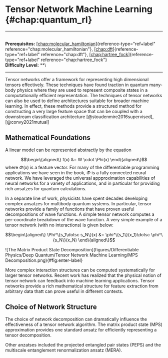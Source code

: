 # Tensor Network Machine Learning \{#chap:quantum_rl\}

------------------------------------------------------------------------

\
**Prerequisites:**
[\[chap:molecular_hamiltonian\]](#chap:molecular_hamiltonian)\{reference-type="ref+label"
reference="chap:molecular_hamiltonian"\},
[\[chap:dft\]](#chap:dft)\{reference-type="ref+label"
reference="chap:dft"\},
[\[chap:hartree_fock\]](#chap:hartree_fock)\{reference-type="ref+label"
reference="chap:hartree_fock"\}\
**Difficulty Level:** \*\*\

------------------------------------------------------------------------

Tensor networks offer a framework for representing high dimensional
tensors effectively. These techniques have found traction in quantum
many-body physics where they are used to represent composite states in a
computationally efficient representation. The techniques of tensor
networks can also be used to define architectures suitable for broader
machine learning. In effect, these methods provide a structured method
for constructing a very large feature space that can be coupled with a
downstream classification architecture [@stoudenmire2016supervised],
[@convy2021mutual]

## Mathematical Foundations

A linear model can be represented abstractly by the equation

$$\begin\{aligned\}
    f(x) &= W \cdot \Phi(x)
\end\{aligned\}$$ where $\Phi(x)$ is a feature vector. For many of the
differentiable programming applications we have seen in the book, $\Phi$
is a fully connected neural network. We have leveraged the universal
appproximation capabilities of neural networks for a variety of
applications, and in particular for providing rich ansatzes for quantum
calculations.

In a separate line of work, physicists have spent decades developing
complex ansatzes for multibody quantum systems. In particular, tensor
networks provide a family of functions that have proven useful
decompositions of wave functions. A simple tensor network computes a
per-coordinate breakdown of the wave function. A very simple example of
a tensor network (with no interactions) is given below:

$$\begin\{aligned\}
    \Phi^\{s_1\dotsc s_N\}(x) &= \phi^\{s_1\}(x_1)\dotsc \phi^\{s_N\}(x_N)
\end\{aligned\}$$

![The Matrix Product State
Decomposition](figures/Differentiable Physics/Deep Quantum/Tensor Network Machine Learning/MPS Decomposition.png)\{#fig:enter-label\}

More complex interaction structures can be computed systematically for
larger tensor networks. Recent work has realized that the physical
notion of tensor network can feedback into machine learning
applications. Tensor networks provide a rich mathematical structure for
feature extraction from arbitrary data thatt can prove useful in
different contexts.

## Choice of Network Structure

The choice of network decomposition can dramatically influence the
effectiveness of a tensor network algorithm. The matrix product state
(MPS) approximation provides one standard ansatz for efficiently
representing a tensor decomposition.

Other anzatses included the projected entangled pair states (PEPS) and
the multiscale entanglement renormalization ansatz (MERA).
